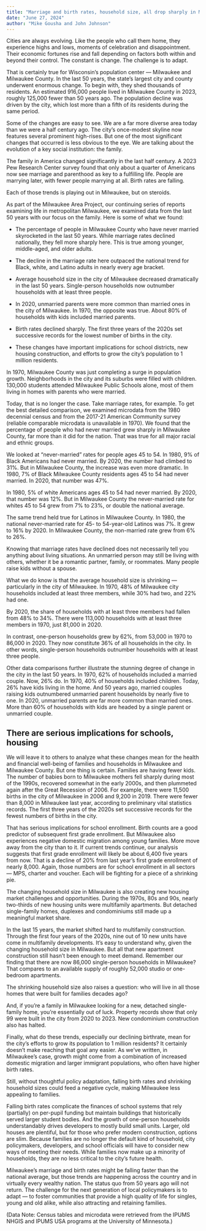 ```yaml
---
title: "Marriage and birth rates, household size, all drop sharply in Milwaukee over 50 years"
date: "June 27, 2024"
author: "Mike Gousha and John Johnson"
---
```


Cities are always evolving. Like the people who call them home, they experience highs and lows, moments of celebration and disappointment. Their economic fortunes rise and fall depending on factors both within and beyond their control. The constant is change. The challenge is to adapt. 

That is certainly true for Wisconsin’s population center — Milwaukee and Milwaukee County. In the last 50 years, the state’s largest city and county underwent enormous change. To begin with, they shed thousands of residents. An estimated 916,000 people lived in Milwaukee County in 2023, roughly 125,000 fewer than 50 years ago. The population decline was driven by the city, which lost more than a fifth of its residents during the same period. 

Some of the changes are easy to see. We are a far more diverse area today than we were a half century ago. The city’s once-modest skyline now features several prominent high-rises. But one of the most significant changes that occurred is less obvious to the eye. We are talking about the evolution of a key social institution: the family. 

The family in America changed significantly in the last half century. A 2023 Pew Research Center survey found that only about a quarter of Americans now see marriage and parenthood as key to a fulfilling life. People are marrying later, with fewer people marrying at all. Birth rates are falling.  

Each of those trends is playing out in Milwaukee, but on steroids.  

As part of the Milwaukee Area Project, our continuing series of reports examining life in metropolitan Milwaukee, we examined data from the last 50 years with our focus on the family. Here is some of what we found: 

* The percentage of people in Milwaukee County who have never married skyrocketed in the last 50 years. While marriage rates declined nationally, they fell more sharply here. This is true among younger, middle-aged, and older adults. 

* The decline in the marriage rate here outpaced the national trend for Black, white, and Latino adults in nearly every age bracket. 

* Average household size in the city of Milwaukee decreased dramatically in the last 50 years. Single-person households now outnumber households with at least three people. 

* In 2020, unmarried parents were more common than married ones in the city of Milwaukee. In 1970, the opposite was true. About 80% of households with kids included married parents. 

* Birth rates declined sharply. The first three years of the 2020s set successive records for the lowest number of births in the city. 

* These changes have important implications for school districts, new housing construction, and efforts to grow the city’s population to 1 million residents. 

In 1970, Milwaukee County was just completing a surge in population growth. Neighborhoods in the city and its suburbs were filled with children. 130,000 students attended Milwaukee Public Schools alone, most of them living in homes with parents who were married. 

Today, that is no longer the case. Take marriage rates, for example. To get the best detailed comparison, we examined microdata from the 1980 decennial census and from the 2017-21 American Community survey (reliable comparable microdata is unavailable in 1970). We found that the percentage of people who had never married grew sharply in Milwaukee County, far more than it did for the nation. That was true for all major racial and ethnic groups. 

We looked at “never-married” rates for people ages 45 to 54. In 1980, 9% of Black Americans had never married. By 2020, the number had climbed to 31%. But in Milwaukee County, the increase was even more dramatic. In 1980, 7% of Black Milwaukee County residents ages 45 to 54 had never married. In 2020, that number was 47%. 

In 1980, 5% of white Americans ages 45 to 54 had never married. By 2020, that number was 12%. But in Milwaukee County the never-married rate for whites 45 to 54 grew from 7% to 23%, or double the national average. 

The same trend held true for Latinos in Milwaukee County. In 1980, the national never-married rate for 45- to 54-year-old Latinos was 7%. It grew to 16% by 2020. In Milwaukee County, the non-married rate grew from 6% to 26%. 

Knowing that marriage rates have declined does not necessarily tell you anything about living situations. An unmarried person may still be living with others, whether it be a romantic partner, family, or roommates. Many people raise kids without a spouse. 

What we do know is that the average household size is shrinking — particularly in the city of Milwaukee. In 1970, 48% of Milwaukee city households included at least three members, while 30% had two, and 22% had one. 

By 2020, the share of households with at least three members had fallen from 48% to 34%. There were 113,000 households with at least three members in 1970, just 81,000 in 2020. 

In contrast, one-person households grew by 62%, from 53,000 in 1970 to 86,000 in 2020. They now constitute 36% of all households in the city. In other words, single-person households outnumber households with at least three people. 

Other data comparisons further illustrate the stunning degree of change in the city in the last 50 years. In 1970, 62% of households included a married couple. Now, 26% do. In 1970, 40% of households included children. Today, 26% have kids living in the home. And 50 years ago, married couples raising kids outnumbered unmarried parent households by nearly five to one. In 2020, unmarried parents are far more common than married ones. More than 60% of households with kids are headed by a single parent or unmarried couple. 

## There are serious implications for schools, housing

We will leave it to others to analyze what these changes mean for the health and financial well-being of families and households in Milwaukee and Milwaukee County. But one thing is certain. Families are having fewer kids. The number of babies born to Milwaukee mothers fell sharply during most of the 1990s, recovered somewhat in the early 2000s, and then plummeted again after the Great Recession of 2006. For example, there were 11,500 births in the city of Milwaukee in 2006 and 9,200 in 2019. There were fewer than 8,000 in Milwaukee last year, according to preliminary vital statistics records. The first three years of the 2020s set successive records for the fewest numbers of births in the city. 

That has serious implications for school enrollment. Birth counts are a good predictor of subsequent first grade enrollment. But Milwaukee also experiences negative domestic migration among young families. More move away from the city than to it. If current trends continue, our analysis suggests that first grade enrollment will likely be about 6,400 five years from now. That is a decline of 20% from last year’s first grade enrollment of nearly 8,000. Again, those numbers are for school enrollment in all sectors — MPS, charter and voucher. Each will be fighting for a piece of a shrinking pie. 

The changing household size in Milwaukee is also creating new housing market challenges and opportunities. During the 1970s, 80s and 90s, nearly two-thirds of new housing units were multifamily apartments. But detached single-family homes, duplexes and condominiums still made up a meaningful market share. 

In the last 15 years, the market shifted hard to multifamily construction. Through the first four years of the 2020s, nine out of 10 new units have come in multifamily developments. It’s easy to understand why, given the changing household size in Milwaukee. But all that new apartment construction still hasn’t been enough to meet demand. Remember our finding that there are now 86,000 single-person households in Milwaukee? That compares to an available supply of roughly 52,000 studio or one-bedroom apartments.  

The shrinking household size also raises a question: who will live in all those homes that were built for families decades ago? 

 And, if you’re a family in Milwaukee looking for a new, detached single-family home, you’re essentially out of luck. Property records show that only 99 were built in the city from 2020 to 2023. New condominium construction also has halted. 
 
 Finally, what do these trends, especially our declining birthrate, mean for the city’s efforts to grow its population to 1 million residents? It certainly doesn’t make reaching that goal any easier. As we’ve written, in Milwaukee’s case, growth might come from a combination of increased domestic migration and larger immigrant populations, who often have higher birth rates. 

Still, without thoughtful policy adaptation, falling birth rates and shrinking household sizes could feed a negative cycle, making Milwaukee less appealing to families. 

Falling birth rates complicate the finances of school systems that rely (partially) on per-pupil funding but maintain buildings that historically served larger student bodies. And the growth of one-person households understandably drives developers to mostly build small units. Larger, old houses are plentiful, but for those who prefer modern construction, options are slim. Because families are no longer the default kind of household, city policymakers, developers, and school officials will have to consider new ways of meeting their needs. While families now make up a minority of households, they are no less critical to the city’s future health.  

Milwaukee’s marriage and birth rates might be falling faster than the national average, but those trends are happening across the country and in virtually every wealthy nation. The status quo from 50 years ago will not return. The challenge for the next generation of local policymakers is to adapt — to foster communities that provide a high quality of life for singles, young and old alike, while also attracting and retaining families. 

(Data Note: Census tables and microdata were retrieved from the IPUMS NHGIS and IPUMS USA programs at the University of Minnesota.) 

